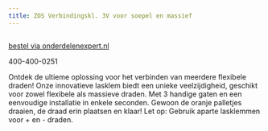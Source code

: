 ```yaml
---
title: ZOS Verbindingskl. 3V voor soepel en massief
---
```



<Image src={imageProduct} width={imageProduct.width} alt="" />

[bestel via onderdelenexpert.nl](https://www.onderdelenexpert.nl/zos-verbindingskl-3v-voor-soepel-en-massief-37147)

400-400-0251

Ontdek de ultieme oplossing voor het verbinden van meerdere flexibele draden! Onze innovatieve lasklem biedt een unieke veelzijdigheid, geschikt voor zowel flexibele als massieve draden. Met 3 handige gaten en een eenvoudige installatie in enkele seconden. Gewoon de oranje palletjes draaien, de draad erin plaatsen en klaar! Let op: Gebruik aparte lasklemmen voor + en - draden.
